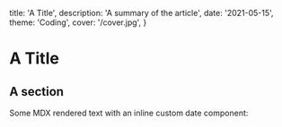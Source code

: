 
  title: 'A Title',
  description: 'A summary of the article',
  date: '2021-05-15',
  theme: 'Coding',
  cover: '/cover.jpg',
}


# A Title

## A section

Some MDX rendered text with an inline custom date component: <Date dateString={meta.date} />



